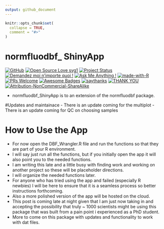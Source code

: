 ---
output: github_document
---

<!-- README.md is generated from README.Rmd. Please edit that file -->

```{r, include = FALSE}
knitr::opts_chunk$set(
  collapse = TRUE,
  comment = "#>"
)
```

# normfluodbf\_ ShinyApp

[![GitHub](https://badgen.net/badge/icon/github?icon=github&label)](https://github.com/AlphaPrime7/normfluodbf_ShinyApp)
[![Open Source Love svg1](https://badges.frapsoft.com/os/v1/open-source.svg?v=103)](https://github.com/AlphaPrime7/normfluodbf_ShinyApp)
[![Project Status](https://www.repostatus.org/badges/latest/wip.svg)](https://github.com/AlphaPrime7/normfluodbf_ShinyApp/graphs/contributors)
[![Demandez moi n'importe quoi !](https://img.shields.io/badge/Demandez%20moi-n'%20importe%20quoi-1abc9c.svg)](mailto:awesome.tingwei@outlook.com)
[![Ask Me Anything !](https://img.shields.io/badge/Ask%20me-anything-1abc9c.svg)](mailto:awesome.tingwei@outlook.com)
[![made-with-R](https://img.shields.io/badge/Made%20with-Rstudio-1f425f.svg)](https://www.rstudio.com/categories/rstudio-ide/)
[![PRs Welcome](https://img.shields.io/badge/PRs-welcome-brightgreen.svg?style=flat-square)](http://makeapullrequest.com)
[![Awesome Badges](https://img.shields.io/badge/badges-awesome-green.svg)](https://github.com/Naereen/badges)
[![saythanks](https://img.shields.io/badge/say-thanks-ff69b4.svg)](mailto:awesome.tingwei@outlook.com)
[![THANK YOU](https://img.shields.io/badge/THANK-YOU-ff69b4.svg)](mailto:awesome.tingwei@outlook.com)
[![Attribution-NonCommercial-ShareAlike](https://licensebuttons.net/i/l/by-nc-sa/000000/ff/ff/ff/88x31.png)](https://creativecommons.org/licenses/by-nc-sa/2.0/)

- normfluodbf_ShinyApp is to an extension of the normfluodbf package.

#Updates and maintainace 
- There is an update coming for the multiplot 
- There is an update coming for QC on choosing samples

# How to Use the App

- For now open the DBF_Wrangler.R file and run the functions so that they are part of your R environment.
- I will say just run all the functions, but if you initially open the app it will also point you to the needed functions.
- I am writing this late and a little busy with finding work and working on another project so these will be placeholder directions.
- I will organize the needed functions later.
- For anyone who has tried using the app and failed (especially R newbies) I will be here to ensure that it is a seamless process so better instructions forthcoming.
- Also a more polished version of the app will be hosted on the cloud.
- This post is coming late at night given that I am just now taking in and accepting the possibility that truly ~ 1000 scientists might be using this package that was built from a pain point i experienced as a PhD student.
- More to come on this package with updates and functionality to work with dat files.
